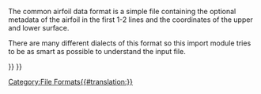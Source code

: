 <languages/>

<div class="mw-translate-fuzzy">
{{docnav
|[[Draft_OCA/pt-br|Open Cad format .OCA]]
|
|[[Draft_Workbench/pt-br|Draft]]
|IconC=Workbench_Draft.svg
}}
</div>

The common airfoil data format is a simple file containing the optional metadata of the airfoil in the first 1-2 lines and the coordinates of the upper and lower surface.

There are many different dialects of this format so this import module tries to be as smart as possible to understand the input file.


<div class="mw-translate-fuzzy">
{{docnav
|[[Draft_OCA/pt-br|Open Cad format .OCA]]
|
|[[Draft_Workbench/pt-br|Draft Module]]
|IconC=Workbench_Draft.svg
}}
</div>

{{Draft Tools navi{{#translation:}}}}
{{Userdocnavi{{#translation:}}}}
[[Category:File Formats{{#translation:}}]]